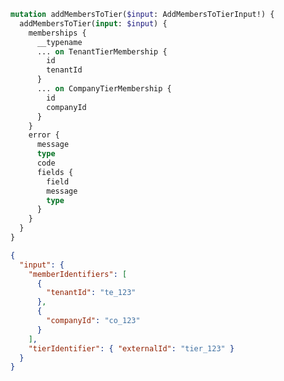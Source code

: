 ```graphql Query
mutation addMembersToTier($input: AddMembersToTierInput!) {
  addMembersToTier(input: $input) {
    memberships {
      __typename
      ... on TenantTierMembership {
        id
        tenantId
      }
      ... on CompanyTierMembership {
        id
        companyId
      }
    }
    error {
      message
      type
      code
      fields {
        field
        message
        type
      }
    }
  }
}
```

```json Variables
{
  "input": {
    "memberIdentifiers": [
      {
        "tenantId": "te_123"
      },
      {
        "companyId": "co_123"
      }
    ],
    "tierIdentifier": { "externalId": "tier_123" }
  }
}
```
